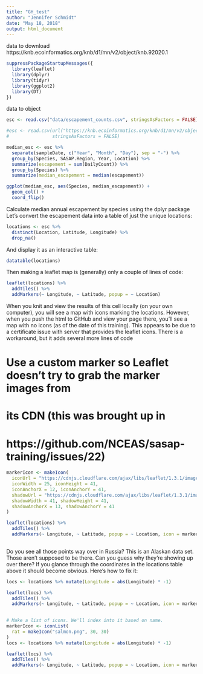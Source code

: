 ```yaml
---
title: "GH_test"
author: "Jennifer Schmidt"
date: "May 18, 2018"
output: html_document
---
```


data to download https://knb.ecoinformatics.org/knb/d1/mn/v2/object/knb.92020.1

```r
suppressPackageStartupMessages({
  library(leaflet)
  library(dplyr)
  library(tidyr)
  library(ggplot2)
  library(DT)
})
```

data to object
```r
esc <- read.csv("data/escapement_counts.csv", stringsAsFactors = FALSE)
```

```r
#esc <- read.csv(url("https://knb.ecoinformatics.org/knb/d1/mn/v2/object/knb.92020.1", method = "libcurl"), 
#                stringsAsFactors = FALSE)
```

```r
median_esc <- esc %>% 
  separate(sampleDate, c("Year", "Month", "Day"), sep = "-") %>% 
  group_by(Species, SASAP.Region, Year, Location) %>% 
  summarize(escapement = sum(DailyCount)) %>% 
  group_by(Species) %>% 
  summarize(median_escapement = median(escapement))

ggplot(median_esc, aes(Species, median_escapement)) +
  geom_col() +
  coord_flip()
```

Calculate median annual escapement by species using the dplyr package Let’s convert the escapement data into a table of just the unique locations:


```r
locations <- esc %>% 
  distinct(Location, Latitude, Longitude) %>% 
  drop_na()
```
And display it as an interactive table:
```r
datatable(locations)
```
Then making a leaflet map is (generally) only a couple of lines of code:
```r
leaflet(locations) %>% 
  addTiles() %>% 
  addMarkers(~ Longitude, ~ Latitude, popup = ~ Location)
```
  
When you knit and view the results of this cell locally (on your own computer), you will see a map with icons marking the locations. However, when you push the html to GitHub and view your page there, you’ll see a map with no icons (as of the date of this training). This appears to be due to a certificate issue with server that provides the leaflet icons. There is a workaround, but it adds several more lines of code

# Use a custom marker so Leaflet doesn't try to grab the marker images from 
# its CDN (this was brought up in 
# https://github.com/NCEAS/sasap-training/issues/22)

```r
markerIcon <- makeIcon(
  iconUrl = "https://cdnjs.cloudflare.com/ajax/libs/leaflet/1.3.1/images/marker-icon.png",
  iconWidth = 25, iconHeight = 41,
  iconAnchorX = 12, iconAnchorY = 41,
  shadowUrl = "https://cdnjs.cloudflare.com/ajax/libs/leaflet/1.3.1/images/marker-shadow.png",
  shadowWidth = 41, shadowHeight = 41,
  shadowAnchorX = 13, shadowAnchorY = 41
)

leaflet(locations) %>% 
  addTiles() %>% 
  addMarkers(~ Longitude, ~ Latitude, popup = ~ Location, icon = markerIcon)
  
```
  
Do you see all those points way over in Russia? This is an Alaskan data set. Those aren’t supposed to be there. Can you guess why they’re showing up over there? If you glance through the coordinates in the locations table above it should become obvious. Here’s how to fix it:


```r
locs <- locations %>% mutate(Longitude = abs(Longitude) * -1)

leaflet(locs) %>% 
  addTiles() %>% 
  addMarkers(~ Longitude, ~ Latitude, popup = ~ Location, icon = markerIcon)
  
```

```r
# Make a list of icons. We'll index into it based on name.
markerIcon <- iconList(
  rat = makeIcon("salmon.png", 30, 30)
)
locs <- locations %>% mutate(Longitude = abs(Longitude) * -1)

leaflet(locs) %>% 
  addTiles() %>% 
  addMarkers(~ Longitude, ~ Latitude, popup = ~ Location, icon = markerIcon)

```

  